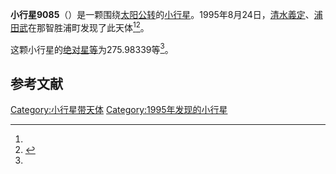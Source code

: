 {{Infobox planet
| bgcolour = #FFFFC0
| name = 9085
| symbol = 
| image = 
| caption = 
| discovery = yes
| discovery_ref = 
| discoverer = [[清水義定|清水義定]]、[[浦田武|浦田武]]
| discovery_site = [[那智胜浦町|那智胜浦町]] 
| discovered = 1995年8月24日
| designations = yes
| mp_name = 
| named_after = 
| alt_names = 
| mp_category = [[主带小行星|主带小行星]]
| orbit_ref = <ref name="a">[http://ssd.jpl.nasa.gov/sbdb.cgi?sstr=9085 9085] {{Wayback|url=http://ssd.jpl.nasa.gov/sbdb.cgi?sstr=9085 |date=20210723092310 }}，小行星數據庫瀏覽器（JPL Small-Body Database Browser）－[[美国国家航空航天局|美国国家航空航天局]]喷气推进实验室</ref>
| epoch = 2456400.5 (2013年4月18日更新)
| aphelion = {{convert|2.5856824|AU|km|3|abbr=on|lk=out}}
| perihelion = {{convert|1.9645774|AU|km|3|abbr=on}}
| semimajor = {{convert|2.2751299|AU|km|3|abbr=on}}
| eccentricity = 0.1364988
| period = 1253.452042 [[日|日]]<br />3.43[[儒略年|儒略年]]
| avg_speed = 
| inclination = 6.89223
| asc_node = 45.49826
| mean_anomaly = 
| arg_peri = 275.98339
| satellites = 
| physical_characteristics = yes
| dimensions = 
| mass = 
| density = 
| surface_grav = 
| escape_velocity = 
| sidereal_day = 
| axial_tilt = 
| pole_ecliptic_lat = 
| pole_ecliptic_lon = 
| albedo = 
| temperatures= 
| temp_name1 = 
| mean_temp_1 = 
| max_temp_1 = 
| temp_name2 = 
| max_temp_2 = 
| spectral_type = 
| abs_magnitude = 275.98339
}}

'''小行星9085'''（{{lang-en|9085}}）是一颗围绕[[太阳|太阳]][[公转|公转]]的[[小行星|小行星]]。1995年8月24日，[[清水義定|清水義定]]、[[浦田武|浦田武]]在那智胜浦町发现了此天体<ref name="a" /><ref>{{cite news|title=小行星列表|url=http://cfa-www.harvard.edu/iau/lists/NumberedMPs.txt|accessdate=2013-07-08|newspaper=哈佛大学|archive-date=2008-05-17|archive-url=https://web.archive.org/web/20080517010638/http://cfa-www.harvard.edu/iau/lists/NumberedMPs.txt|dead-url=no}}</ref>。

这颗小行星的[[绝对星等|绝对星等]]为275.98339等<ref name="a" />。

==参考文献==
{{reflist}}
{{Minor Planet Number|[[小行星9084|小行星9084]]|[[小行星9086|小行星9086]]}}

{{小天体}}

[[Category:小行星带天体|Category:小行星带天体]]
[[Category:1995年发现的小行星|Category:1995年发现的小行星]]

{{asteroid-stub}}
